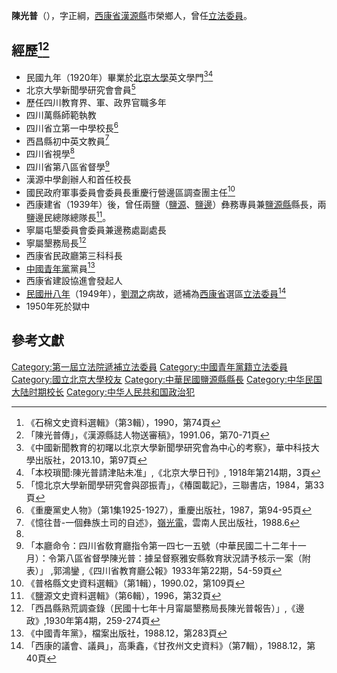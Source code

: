 {{Infobox Officeholder
|姓名=陳光普
|圖像=<!-- 檔案不存在 File:陳光普，jpg -->
|圖像大小=200px
|圖像說明=
|rank=
|字= 字正綱
|號= 
|別名
|birth_date=1896年<ref>「民國九年畢業學生……英國文學系……陳光普，正綱，二十五，四川漢源」，《北京大學史料第二卷》，北京大學出版社, 1993，第736頁</ref>
|出生地點= {{QING|駐藏大臣}}[[漢源縣|清溪縣]]
|逝世日期= {{death year and age|1950|1896}}
|逝世地點=
|resting_place= 
|政黨= {{YCP}}
|其他政黨=
|身高=
|配偶=
|伴侶=
|兒女=
|父母=
|親屬=
|居住地=
|學歷=
|母校=
|職業=
|著作=
|國籍= {{ROC}}
|awards=
}}
'''陳光普'''（{{bd|1896年||1950年|}}），字正綱，[[西康省|西康省]][[漢源縣|漢源縣]]市榮鄉人，曾任[[第1屆中華民國立法委員|立法委員]]。

== 經歷<ref>《石棉文史資料選輯》（第3輯），1990，第74頁</ref><ref>「陳光普傳」，《漢源縣誌人物送審稿》，1991.06，第70-71頁</ref>==
* 民國九年（1920年）畢業於[[北京大學|北京大學]]英文學門<ref>《中國新聞教育的初曙以北京大學新聞學研究會為中心的考察》，華中科技大學出版社，2013.10，第97頁</ref><ref>「本校瑣聞:陳光普請津貼未准」,《北京大學日刊》, 1918年第214期，3頁</ref>
* 北京大學新聞學研究會會員<ref>「憶北京大學新聞學研究會與邵振青」，《椿園載記》，三聯書店，1984，第33頁</ref>
* 歷任四川教育界、軍、政界官職多年
* 四川萬縣師範執教
* 四川省立第一中學校長<ref>《重慶黨史人物》（第1集1925-1927），重慶出版社，1987，第94-95頁</ref>
* 西昌縣初中英文教員<ref name="憶往昔">《憶往昔-一個彝族土司的自述》，[[嶺光電|嶺光電]]，雲南人民出版社，1988.6</ref>
* 四川省視學<ref name="憶往昔"/>
* 四川省第八區省督學<ref>「本廳命令：四川省敎育廳指令第一四七一五號（中華民國二十二年十一月）：令第八區省督學陳光普：據呈督察雅安縣敎育狀況請予核示一案（附表）」 ,郭鴻鑾 ,《四川省教育廳公報》1933年第22期，54-59頁</ref>
* 漢源中學創辦人和首任校長
* 國民政府軍事委員會委員長重慶行營邊區調查團主任<ref>《普格縣文史資料選輯》（第1輯），1990.02，第109頁</ref>
* 西康建省（1939年）後，曾任兩鹽（[[鹽源|鹽源]]、[[鹽邊|鹽邊]]）彝務專員兼[[鹽源縣|鹽源縣]]縣長，兩鹽邊民總隊總隊長<ref>《鹽源文史資料選輯》（第6輯），1996，第32頁</ref>。
* 寧屬屯墾委員會委員兼邊務處副處長
* 寧屬墾務局長<ref>「西昌縣熟荒調查錄（民國十七年十月甯屬墾務局長陳光普報告）」,《邊政》,1930年第4期，259-274頁</ref>
* 西康省民政廳第三科科長
* [[中國青年黨|中國青年黨]]黨員<ref>《中國青年黨》，檔案出版社，1988.12，第283頁</ref>
* 西康省建設協進會發起人
* [[民國卅八年|民國卅八年]]（1949年），[[劉潤之|劉潤之]]病故，遞補為[[西康省|西康省]]選區[[立法委員|立法委員]]<ref>「西康的議會、議員」，高秉鑫，《甘孜州文史資料》（第7輯），1988.12，第40頁</ref>
* 1950年死於獄中

== 參考文獻 ==
{{reflist}}
{{中華民國第一屆立法委員}}
[[Category:第一屆立法院遞補立法委員|Category:第一屆立法院遞補立法委員]]
[[Category:中國青年黨籍立法委員|Category:中國青年黨籍立法委員]]
[[Category:國立北京大學校友|Category:國立北京大學校友]]
[[Category:中華民國鹽源縣縣長|Category:中華民國鹽源縣縣長]]

[[Category:中华民国大陆时期校长|Category:中华民国大陆时期校长]]
[[Category:中华人民共和国政治犯|Category:中华人民共和国政治犯]]